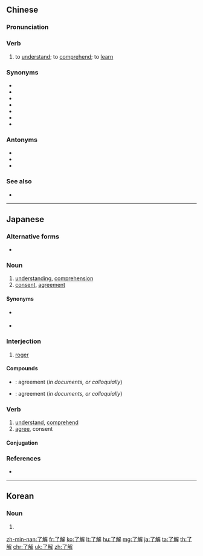 {{also|瞭解}}
==Chinese==
{{zh-forms|t2=瞭解}}

===Pronunciation===
{{zh-pron
|m=liǎojiě
|c=liu5 gaai2
|h=pfs=n:liáu-kié/s:liáu-kiái
|mn=liáu-kái
|ma=y
|cat=v
}}

===Verb===
{{zh-verb}}

# to [[understand]]; to [[comprehend]]; to [[learn]]
#: {{zh-x|進一步 '''了{liǎo}解'''|to '''learn''' more}}
#: {{zh-x|對 某人 或 某事 有所 '''了{liǎo}解'''|to '''know''' something about someone or something}}

===Synonyms===
* {{zh-l|明白}}
* {{zh-l|明瞭}}
* {{zh-l|理解}}
* {{zh-l|領略}}
* {{zh-l|領會}}
* {{zh-l|知道}}
* {{zh-l|認識}}

===Antonyms===
* {{zh-l|不懂}}
* {{zh-l|陌生}}
* {{zh-l|生疏}}

===See also===
* {{zh-l|諒解}}

{{zh-cat|Beginning}}

----

==Japanese==
{{ja-kanjitab|りょう|かい|yomi=on}}

===Alternative forms===
* {{ja-r|諒解|りょうかい}}

===Noun===
{{ja-noun|りょうかい}}

# [[understanding]], [[comprehension]]
# [[consent]], [[agreement]]

====Synonyms====
* {{sense|understanding}} {{ja-r|理解|りかい}}
* {{sense|consent}} {{ja-r|承諾|しょうだく}}

===Interjection===
{{ja-pos|りょうかい|interjection}}

# [[roger]] {{qualifier|over radio etc.}}

====Compounds====
* {{ja-r|了解事項|りょうかい じこう}}: agreement (''in documents, or colloquially'')
* {{ja-r|了解案件|りょうかい あんけん}}: agreement (''in documents, or colloquially'')

===Verb===
{{ja-verb-suru|tr=trans|りょうかい}}

# [[understand]], [[comprehend]]
# [[agree]], consent

====Conjugation====
{{ja-suru|りょうかい}}

===References===
* {{R:Shogakukan}}
----
==Korean==
{{ko-hanjatab}}

===Noun===
{{ko-noun|hj|hangeul=요해}}

# {{hanja form of|요해|[[understanding]]}}

[[zh-min-nan:了解]]
[[fr:了解]]
[[ko:了解]]
[[lt:了解]]
[[hu:了解]]
[[mg:了解]]
[[ja:了解]]
[[ta:了解]]
[[th:了解]]
[[chr:了解]]
[[uk:了解]]
[[zh:了解]]